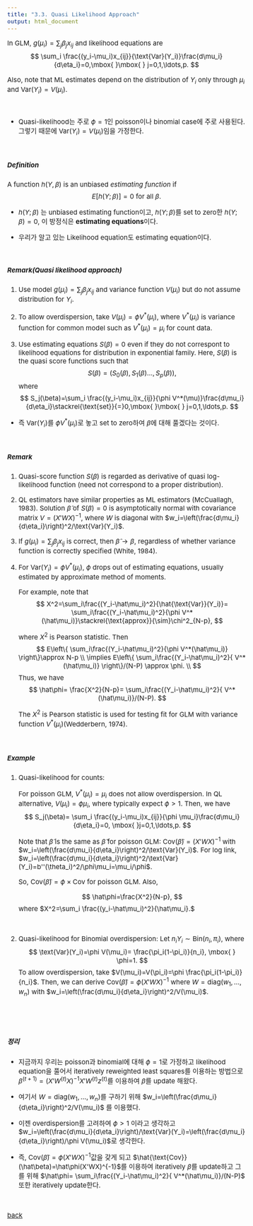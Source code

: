 ```yaml
---
title: "3.3. Quasi Likelihood Approach"
output: html_document
---
```

 
<style type="text/css">
 
  body, td {
    font-size: 15px;
  }
pre {
  font-size: 15px
}
</style>
 
 
 
In GLM, $g(\mu_i)=\sum_j \beta_jx_{ij}$ and likelihood equations are
$$
\sum_i \frac{(y_i-\mu_i)x_{ij}}{\text{Var}(Y_i)}\frac{d\mu_i}{d\eta_i}=0,\mbox{ }\mbox{ } j=0,1,\ldots,p.
$$

Also, note that ML estimates depend on the distribution of $Y_i$ only through $\mu_i$ and $\text{Var}(Y_i)=V(\mu_i)$.
  
&nbsp;&nbsp;
 
  * Quasi-likelihood는 주로 $\phi=1$인 poisson이나 binomial case에 주로 사용된다. 그렇기 때문에 $\text{Var}(Y_i)=V(\mu_i)$임을 가정한다.
  
&nbsp;&nbsp;

##### Definition
A function $h(Y,\beta)$ is an unbiased *estimating function* if
$$
E[h(Y;\beta)]=0 \mbox{ }\mbox{ for all }\beta.
$$
   
   * $h(Y;\beta)$ 는 unbiased estimating function이고, $h(Y;\beta)$를 set to zero한 $h(Y;\beta)=0$, 이 방정식은 **estimating equations**이다.
   
   * 우리가 알고 있는 Likelihood equation도 estimating equation이다.
   
&nbsp;&nbsp;
 
##### Remark(Quasi likelihood approach)
1. Use model $g(\mu_i)=\sum_j \beta_jx_{ij}$ and variance function $V(\mu_i)$ but do not assume distribution for $Y_i$.

2. To allow overdispersion, take $V(\mu_i)=\phi V^*(\mu_i)$, where $V^*(\mu_i)$ is variance function for common model such as  $V^*(\mu_i)=\mu_i$ for count data.
 
3. Use estimating equations $S(\beta)=0$ even if they do not correspont to likelihood equations for distribution in exponential family. Here, $S(\beta)$ is the quasi score functions such that
$$
S(\beta)=(S_0(\beta), S_1(\beta)\ldots,S_p(\beta)),
$$
where 
$$
S_j(\beta)=\sum_i \frac{(y_i-\mu_i)x_{ij}}{\phi V^*(\mu)}\frac{d\mu_i}{d\eta_i}\stackrel{\text{set}}{=}0,\mbox{ }\mbox{ } j=0,1,\ldots,p.
$$

  * 즉 $\text{Var}(Y_i)$를 $\phi V^*(\mu_i)$로 놓고 set to zero하여 $\beta$에 대해 풀겠다는 것이다. 
  
&nbsp;&nbsp;
 
 
##### Remark
1. Quasi-score function $S(\beta)$ is regarded as derivative of quasi log-likelihood function (need not correspond to a proper distribution).
 
2. QL estimators have similar properties as ML estimators (McCuallagh, 1983). Solution $\hat\beta$ of $S(\beta)=0$ is asymptotically normal with covariance matrix $V=(X'WX)^{-1}$, where $W$ is diagonal with $w_i=\left(\frac{d\mu_i}{d\eta_i}\right)^2/\text{Var}(Y_i)$.

3. If $g(\mu_i)=\sum_j \beta_jx_{ij}$ is correct, then $\hat\beta\rightarrow\beta$, regardless of whether variance function is correctly specified (White, 1984).
   

4. For $\text{Var}(Y_i)=\phi V^*(\mu_i),$ $\phi$ drops out of estimating equations, usually estimated by approximate method of moments.

   For example, note that
   $$
   X^2=\sum_i\frac{(Y_i-\hat\mu_i)^2}{\hat{\text{Var}}(Y_i)}= \sum_i\frac{(Y_i-\hat\mu_i)^2}{\phi V^*(\hat\mu_i)}\stackrel{\text{approx}}{\sim}\chi^2_{N-p},
   $$

   where $X^2$ is Pearson statistic. Then
  $$
   E\left\{ \sum_i\frac{(Y_i-\hat\mu_i)^2}{\phi V^*(\hat\mu_i)} \right\}\approx N-p \\
   \implies    E\left\{ \sum_i\frac{(Y_i-\hat\mu_i)^2}{ V^*(\hat\mu_i)} \right\}/(N-P) \approx \phi. \\
  $$
   Thus, we have
$$
\hat\phi= \frac{X^2}{N-p}= \sum_i\frac{(Y_i-\hat\mu_i)^2}{ V^*(\hat\mu_i)}/(N-P).
$$

   The $X^2$ is Pearson statistic is used for testing fit for GLM with variance function $V^*(\mu_i)$(Wedderbern, 1974).


&nbsp;&nbsp;

##### Example
1. Quasi-likelihood for counts:

   For poisson GLM, $V^*(\mu_i)=\mu_i$ does not allow overdispersion. In QL alternative, $V(\mu_i)=\phi\mu_i$, where typically expect $\phi>1$. Then, we have
   $$
   S_j(\beta)= \sum_i \frac{(y_i-\mu_i)x_{ij}}{\phi \mu_i}\frac{d\mu_i}{d\eta_i}=0, \mbox{ }j=0,1,\ldots,p.
   $$

   Note that $\hat\beta$ is the same as $\hat\beta$ for poisson GLM: $\text{Cov}(\hat\beta)= (X'WX)^{-1}$ with $w_i=\left(\frac{d\mu_i}{d\eta_i}\right)^2/\text{Var}(Y_i)$. For log link, $w_i=\left(\frac{d\mu_i}{d\eta_i}\right)^2/\text{Var}(Y_i)=b''(\theta_i)^2/\phi\mu_i=\mu_i/\phi$. 
   
   So, $\text{Cov}(\hat\beta)=\phi\times\text{Cov}$ for poisson GLM.  Also,
   
   $$
   \hat\phi=\frac{X^2}{N-p}, 
   $$
where $X^2=\sum_i \frac{(y_i-\hat\mu_i)^2}{\hat\mu_i}.$

&nbsp;&nbsp;


2. Quasi-likelihood for Binomial overdispersion:
   Let $n_iY_i\sim \text{Bin}(n_i, \pi_i)$, where
   $$
   \text{Var}(Y_i)=\phi V(\mu_i)= \frac{\pi_i(1-\pi_i)}{n_i}, \mbox{ } \phi=1.
   $$
   To allow overdispersion, take $V(\mu_i)=V(\pi_i)=\phi \frac{\pi_i(1-\pi_i)}{n_i}$. Then, we can derive 
    $\text{Cov}(\hat\beta)=\phi(X'WX)^{-1}$ where $W=\text{diag}(w_1,\ldots,w_n)$ with $w_i=\left(\frac{d\mu_i}{d\eta_i}\right)^2/V(\mu_i)$.

&nbsp;&nbsp;



&nbsp;&nbsp;


   
##### 정리

* 지금까지 우리는 poisson과 binomial에 대해 $\phi=1$로 가정하고 likelihood equation을 풀어서 iteratively reweighted least squares를 이용하는 방법으로 $\beta^{(t+1)}= (X'W^{(t)}X)^{-1}X'W^{(t)}z^{(t)}$를 이용하여 $\beta$를 update 해왔다. 
   
* 여기서 $W=\text{diag}(w_1,\ldots,w_n)$를 구하기 위해 $w_i=\left(\frac{d\mu_i}{d\eta_i}\right)^2/V(\mu_i)$ 를 이용했다. 
   
* 이젠 overdispersion를 고려하여 $\phi>1$ 이라고 생각하고 $w_i=\left(\frac{d\mu_i}{d\eta_i}\right)/\text{Var}(Y_i)=\left(\frac{d\mu_i}{d\eta_i}\right)/\phi V(\mu_i)$로 생각한다.
   
* 즉, $\text{Cov}(\hat\beta)=\phi(X'WX)^{-1}$값을 갖게 되고 $\hat{\text{Cov}}(\hat\beta)=\hat\phi(X'WX)^{-1}$를 이용하여 iteratively $\beta$를 update하고 그를 위해 $\hat\phi= \sum_i\frac{(Y_i-\hat\mu_i)^2}{ V^*(\hat\mu_i)}/(N-P)$ 또한 iteratively update한다. 





&nbsp;&nbsp;
 
[back](../glm.html)
 